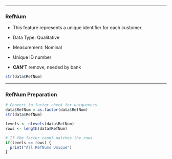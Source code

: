 ------------------------------------------------------------------------

### RefNum

- This feature represents a unique identifier for each customer.

- Data Type: Qualitative

- Measurement: Nominal

- Unique ID number

- **CAN'T** remove, needed by bank

```r
str(data$RefNum)
```

------------------------------------------------------------------------

### RefNum Preparation

```r
# Convert to factor check for uniqueness 
data$RefNum = as.factor(data$RefNum)  
str(data$RefNum)

levels <- nlevels(data$RefNum)  
rows <- length(data$RefNum)  

# If the factor count matches the rows 
if(levels == rows) {   
  print("All RefNums Unique") 
}
```
